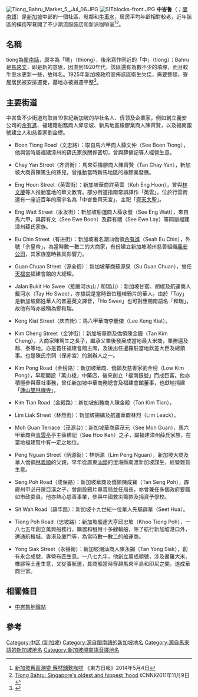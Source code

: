 [[File:Tiong_Bahru_Market_5,_Jul_06.JPG|thumb]]
[[Image:SITblocks-front.JPG|thumb]]
'''中峇鲁'''（{{lang-en|'''Tiong Bahru'''}}；[[閩南語|閩南語]]{{lang-nan-poj|Tiong Bā-ló͘}}）是[[新加坡|新加坡]]中部的一個社區，毗鄰{{tsl|en|Outram, Singapore|欧南 (新加坡)|欧南}}和[[牛車水|牛車水]]，居民平均年齡相對較老，近年該區的橫街窄巷開了不少潮流服裝店和新派咖啡室<ref>[http://orientaldaily.on.cc/cnt/lifestyle/20140504/00294_001.html 新加坡舊區潮變 藥材舖歎咖啡] {{Wayback|url=http://orientaldaily.on.cc/cnt/lifestyle/20140504/00294_001.html |date=20140508005619 }}《東方日報》2014年5月4日</ref><ref>[http://travel.cnn.com/singapore/life/tiong-bahru-singapore%E2%80%99s-oldest-and-hippest-hood-980850 Tiong Bahru: Singapore's oldest and hippest 'hood] {{Wayback|url=http://travel.cnn.com/singapore/life/tiong-bahru-singapore%E2%80%99s-oldest-and-hippest-hood-980850 |date=20140222055821 }}《CNN》2011年11月9日</ref>。

==名稱==
tiong為[[閩南話|閩南話]]，原字為「塚」（thiong），後來寫作同近的「中」（tiong）；Bahru是[[馬來文|馬來文]]，即是新的意思，因直到1920年代，該區還有為數不少的墳塚，而且較牛車水更新一些，故得名。1925年新加坡政府宣佈該區衛生欠佳，需要整頓，寮屋居民被安排遷徙，墓地亦被搬遷平整<ref>{{cite book|author=Gretchen Liu |title=Singapore: A Pictorial History 1819-2000 |year=2001 |publisher=Psychology Press }}</ref>。

==主要街道==
中峇鲁不少街道均取自19世紀新加坡的华社名人、侨领及企業家，例如創立義安公司的[[佘有進|佘有進]]、福建籍船務商人邱忠坡、新馬地區橡膠業商人陳齊賢，以及福南銀號建立人和慈善家劉金榜。

*Boon Tiong Road（文忠路）：取自馬六甲商人薛文仲（See Boon Tiong），他與當時屬福建漳州的薛氏家族關係密切，曾與薛佛記等人經營生意。

*Chay Yan Street（齐贤街）：馬來亞橡膠商人陳齊賢（Tan Chay Yan），新加坡大商賈陳篤生的孫兒，曾推動當時新馬地區的橡膠業發展。

*Eng Hoon Street（英雲街）：新加坡華商許英雲（Koh Eng Hoon），曾與[[林文慶|林文慶]]等人推動當地的華文教育。部分街道指南常誤譯作「英雲」。位於行雲街還有一座近百年的廟宇名為「中峇鲁齊天宮」，主祀「[[齊天大聖|齊天大聖]]」。

*Eng Watt Street（永发街）：新加坡船運商人薛永發（See Eng Watt），來自馬六甲，與薛有文（See Ewe Boon）及薛有禮（See Ewe Lay）等同屬福建漳州薛氏家族。

*Eu Chin Street（有进街）：新加坡著名潮汕僑領[[佘有進|佘有進]]（Seah Eu Chin），外號「佘皇帝」，為當時數一數二的大商家，有份建立新加坡潮州慈善組織[[義安公司|義安公司]]，其家族當時甚具影響力。

*Guan Chuan Street（源全街）：新加坡華商蘇源泉（Su Guan Chuan），曾任[[天福宮|天福宮]]福建會館的大總理。

*Jalan Bukit Ho Swee（惹蘭河水山 / 和瑞山）：新加坡甘蜜、胡椒及航運商人戴河水（Tay Ho Swee），亦據說是當時首位種植鴉片的華人。由於「Tay」是新加坡鄭姓華人的普遍英文譯音，「Ho Swee」也可對應閩南語名「和瑞」，故他有時亦被稱為鄭和瑞。

*Keng Kiat Street（庆杰街）：馬六甲華商李慶傑（Lee Keng Kiat）。

*Kim Cheng Street（金钟街）：新加坡華商及僑領陳金鐘（Tan Kim Cheng），大商家陳篤生之長子，繼承父業後發展成當地最大米商，業務遍及越、泰等地，亦是首任福建會館主席，及後出任暹羅駐當地欽差大臣及總領事。也是陳氏宗祠（保赤宮）的創辦人之一。

*Kim Pong Road（金榜路）：新加坡華商、僑領及慈善家劉金榜（Low Kim Pong），早期開設「萬山棧」中藥店，後來創立「福南銀號」而成巨富。他亦積極參與華社事務，曾任新加坡中華商務總會及福建會館董事，也獻地捐建「[[蓮山雙林禪寺|蓮山雙林禪寺]]」。

*Kim Tian Road（金殿路）：新加坡船務商人陳金殿（Tan Kim Tian）。

*Lim Liak Street（林烈街）：新加坡錫礦及航運華商林烈（Lim Leack）。

*Moh Guan Terrace（茂源台）：新加坡華商薛茂元（See Moh Guan），馬六甲華商與[[青雲亭|青雲亭]]亭主薛佛記（See Hoo Keh）之子，屬福建漳州薛氏家族，在當地福建幫中有一定之地位。

*Peng Nguan Street（炳源街）：林炳源（Lim Peng Nguan），新加坡大商及華人僑領[[林義順|林義順]]的父親，早年從廣東[[汕頭市|汕頭]]的澄海縣南渡新加坡謀生，經營雜貨生意。

*Seng Poh Road（成保路）：新加坡華商及僑領陳成寶（Tan Seng Poh），霹靂州甲必丹陳亞漢之子，曾創設鴉片專賣局並任局長，亦曾兼任多個政府要職如市政委員。他亦熱心慈善事業，參與中國救災籌款及捐資予學校。

*Sit Wah Road（薛华路）：新加坡十九世紀一位華人先驅薛華（Seet Hua）。

*Tiong Poh Road（忠坡路）：新加坡船運大亨邱忠坡（Khoo Tiong Poh），一八七五年創立萬興船務行，購置和租用十多艘輪船，除了航行新加坡港口外，還通航檳城、香港及廈門等，為當時數一數二的船運商。

*Yong Siak Street（永锡街）：新加坡潮汕商人陳永錫（Tan Yong Siak），創有永合成號，專營布匹生意。一八七九年，他創立萬成順號，涉及暹羅大米、橡膠等土產生意，又從事航運，其商船當時穿越馬來半島和印尼之間，遂成華商巨富。

==相關條目==
* [[中峇魯地鐵站|中峇魯地鐵站]]

==參考==
{{reflist}}

{{新加坡行政区划}}
[[Category:中区_(新加坡)|Category:中区 (新加坡)]]
[[Category:源自閩南語的新加坡地名|Category:源自閩南語的新加坡地名]]
[[Category:源自馬來語的新加坡地名|Category:源自馬來語的新加坡地名]]
[[Category:新加坡閩南語音譯地名|Category:新加坡閩南語音譯地名]]